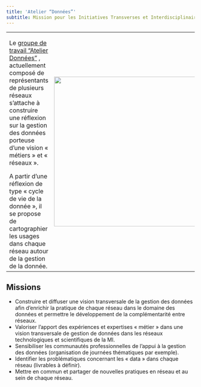 ```yaml
---
title: 'Atelier “Données”'
subtitle: Mission pour les Initiatives Transverses et Interdisciplinaires du CNRS
---
```


<table>
<tr><td>
Le [groupe de travail "Atelier Données"](https://miti.cnrs.fr/plateforme-reseaux/inter-reseaux/) , actuellement composé de représentants de plusieurs réseaux  s’attache à construire une réflexion sur la gestion des données porteuse d’une vision « métiers » et « réseaux ».

A partir d’une réflexion de type « cycle de vie de la donnée », il se propose de cartographier les usages dans chaque réseau autour de la gestion de la donnée.
</td>
<td>
<img src="./images/gt-donnees-logo.png" width=400>
</td></tr>
</table>
<h2>Missions </h2>

- Construire et diffuser une vision transversale de la gestion des données afin d’enrichir la pratique de chaque réseau dans le domaine des données et permettre le développement de la complémentarité entre réseaux.
- Valoriser l’apport des expériences et expertises « métier » dans une vision transversale de gestion de données dans les réseaux technologiques et scientifiques de la MI.
- Sensibiliser les communautés professionnelles de l’appui à la gestion des données (organisation de journées thématiques par exemple).
- Identifier les problématiques concernant les « data » dans chaque réseau (livrables à définir).
- Mettre en commun et partager de nouvelles pratiques en réseau et au sein de chaque réseau.

